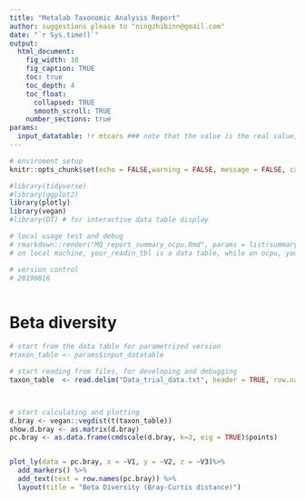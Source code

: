 ```yaml
---
title: "Metalab Taxonomic Analysis Report"
author: suggestions please to "ningzhibinn@gmail.com"
date: "`r Sys.time()`"
output:
  html_document:
    fig_width: 10
    fig_caption: TRUE
    toc: true
    toc_depth: 4
    toc_float:
      collapsed: TRUE
      smooth_scroll: TRUE
    number_sections: true
params:  
  input_datatable: !r mtcars ### note that the value is the real value, here supposed to be a read in data.table for one click function.  
---
```


<style type="text/css">
.main-container {
  max-width: 1400px;
  margin-left: auto;
  margin-right: auto;
}
</style>


```r
# enviroment setup
knitr::opts_chunk$set(echo = FALSE,warning = FALSE, message = FALSE, cache = TRUE)

#library(tidyverse)
#library(ggplot2)
library(plotly)
library(vegan)
#library(DT) # for interactive data table display 

# local usage test and debug
# rmarkdown::render("MQ_report_summary_ocpu.Rmd", params = list(summary_file_tbl =  your_readin_tbl))
# on local machine, your_readin_tbl is a data table, while on ocpu, your_readin_tbl is a json formatted table

# version control
# 20190816



```




# Beta diversity


```r


# start from the data table for parametrized version
#taxon_table <- params$input_datatable

# start reading from files, for developing and debugging
taxon_table  <- read.delim("Data_trial_data.txt", header = TRUE, row.names = 1)



# start calculating and plotting
d.bray <- vegan::vegdist(t(taxon_table))
show.d.bray <- as.matrix(d.bray)
pc.bray <- as.data.frame(cmdscale(d.bray, k=3, eig = TRUE)$points)


plot_ly(data = pc.bray, x = ~V1, y = ~V2, z = ~V3)%>%
  add_markers() %>%
  add_text(text = row.names(pc.bray)) %>%
  layout(title = "Beta Diversity (Bray-Curtis distance)")
  

```

